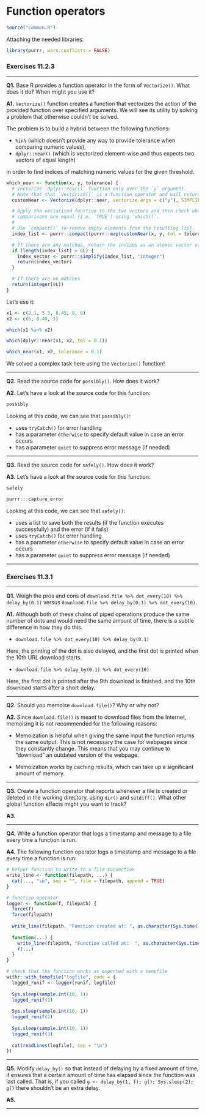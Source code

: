 # Function operators

```r
source("common.R")
```

Attaching the needed libraries:

```r
library(purrr, warn.conflicts = FALSE)
```

### Exercises 11.2.3

---

**Q1.** Base R provides a function operator in the form of `Vectorize()`. What does it do? When might you use it?

**A1.** `Vectorize()` function creates a function that vectorizes the action of the provided function over specified arguments. We will see its utility by solving a problem that otherwise couldn't be solved.

The problem is to build a hybrid between the following functions:

- `%in%` (which doesn't provide any way to provide tolerance when comparing numeric values),
- `dplyr::near()` (which is vectorized element-wise and thus expects two vectors of equal length)

in order to find indices of matching numeric values for the given threshold.

```r
which_near <- function(x, y, tolerance) {
  # Vectorize `dplyr::near()` function only over the `y` argument.
  # Note that that `Vectorize()` is a function operator and will return a function.
  customNear <- Vectorize(dplyr::near, vectorize.args = c("y"), SIMPLIFY = FALSE)

  # Apply the vectorized function to the two vectors and then check where the
  # comparisons are equal (i.e. `TRUE`) using `which()`.
  #
  # Use `compact()` to remove empty elements from the resulting list.
  index_list <- purrr::compact(purrr::map(customNear(x, y, tol = tolerance), which))

  # If there are any matches, return the indices as an atomic vector of integers.
  if (length(index_list) > 0L) {
    index_vector <- purrr::simplify(index_list, "integer")
    return(index_vector)
  }

  # If there are no matches
  return(integer(0L))
}
```
 
Let's use it:

```r
x1 <- c(2.1, 3.3, 8.45, 8, 6)
x2 <- c(6, 8.40, 3)

which(x1 %in% x2)

which(dplyr::near(x1, x2, tol = 0.1))

which_near(x1, x2, tolerance = 0.1)
```

We solved a complex task here using the `Vectorize()` function!

---

**Q2.** Read the source code for `possibly()`. How does it work?

**A2.** Let's have a look at the source code for this function:

```r
possibly
```

Looking at this code, we can see that `possibly()`:

- uses `tryCatch()` for error handling
- has a parameter `otherwise` to specify default value in case an error occurs
- has a parameter `quiet` to suppress error message (if needed)

---

**Q3.** Read the source code for `safely()`. How does it work?

**A3.** Let's have a look at the source code for this function:

```r
safely

purrr:::capture_error
```

Looking at this code, we can see that `safely()`:

- uses a list to save both the results (if the function executes successfully) and the error (if it fails)
- uses `tryCatch()` for error handling
- has a parameter `otherwise` to specify default value in case an error occurs
- has a parameter `quiet` to suppress error message (if needed)

---

### Exercises 11.3.1

---

**Q1.** Weigh the pros and cons of `download.file %>% dot_every(10) %>% delay_by(0.1)` versus `download.file %>% delay_by(0.1) %>% dot_every(10)`.

**A1.** Although both of these chains of piped operations produce the same number of dots and would need the same amount of time, there is a subtle difference in how they do this.

- `download.file %>% dot_every(10) %>% delay_by(0.1)`

Here, the printing of the dot is also delayed, and the first dot is printed when the 10th URL download starts.

- `download.file %>% delay_by(0.1) %>% dot_every(10)`

Here, the first dot is printed after the 9th download is finished, and the 10th download starts after a short delay.

---

**Q2.** Should you memoise `download.file()`? Why or why not?

**A2.** Since `download.file()` is meant to download files from the Internet, memoising it is not recommended for the following reasons:

- Memoization is helpful when giving the same input the function returns the same output. This is not necessary the case for webpages since they constantly change. This means that you may continue to "download" an outdated version of the webpage.

- Memoization works by caching results, which can take up a significant amount of memory. 

---

**Q3.** Create a function operator that reports whenever a file is created or deleted in the working directory, using `dir()` and `setdiff()`. What other global function effects might you want to track?

**A3.** 

---

**Q4.** Write a function operator that logs a timestamp and message to a file every time a function is run.

**A4.** The following function operator logs a timestamp and message to a file every time a function is run:

```r
# helper function to write to a file connection
write_line <- function(filepath, ...) { 
  cat(..., "\n", sep = "", file = filepath, append = TRUE)
}

# function operator
logger <- function(f, filepath) {
  force(f)
  force(filepath)
  
  write_line(filepath, "Function created at: ", as.character(Sys.time()))
  
  function(...) {
    write_line(filepath, "Function called at:  ", as.character(Sys.time()))
    f(...)
  }
}

# check that the function works as expected with a tempfile
withr::with_tempfile("logfile", code = {
  logged_runif <- logger(runif, logfile)
  
  Sys.sleep(sample.int(10, 1))
  logged_runif(1)
  
  Sys.sleep(sample.int(10, 1))
  logged_runif(2)
  
  Sys.sleep(sample.int(10, 1))
  logged_runif(3)
  
  cat(readLines(logfile), sep = "\n")
})
```

---

**Q5.** Modify `delay_by()` so that instead of delaying by a fixed amount of time, it ensures that a certain amount of time has elapsed since the function was last called. That is, if you called `g <- delay_by(1, f); g(); Sys.sleep(2); g()` there shouldn't be an extra delay.

**A5.** 

---

